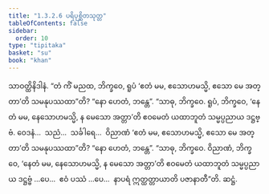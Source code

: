 ```yaml
---
title: "1.3.2.6 ပရိပုစ္ဆိတသုတ္တ"
tableOfContents: false
sidebar:
  order: 10
type: "tipitaka"
basket: "su"
book: "khan"
---
```



<DynamicBreadcrumb />

<Division number="118" book="khan">

<Paragraph number="692" book="khan">
သာဝတ္ထိနိဒါနံ. “တံ ကိံ မညထ, ဘိက္ခဝေ, ရူပံ ‘ဧတံ မမ, ဧသောဟမသ္မိ, ဧသော မေ အတ္တာ’တိ သမနုပဿထာ”တိ? “နော ဟေတံ, ဘန္တေ”. “သာဓု, ဘိက္ခဝေ. ရူပံ, ဘိက္ခဝေ, ‘နေတံ မမ, နေသောဟမသ္မိ, န မေသော အတ္တာ’တိ ဧဝမေတံ ယထာဘူတံ သမ္မပ္ပညာယ ဒဋ္ဌဗ္ဗံ. ဝေဒနံ…  သညံ…  သင်္ခါရေ…  ဝိညာဏံ ‘ဧတံ မမ, ဧသောဟမသ္မိ, ဧသော မေ အတ္တာ’တိ သမနုပဿထာ”တိ? “နော ဟေတံ, ဘန္တေ”. “သာဓု, ဘိက္ခဝေ. ဝိညာဏံ, ဘိက္ခဝေ, ‘နေတံ မမ, နေသောဟမသ္မိ, န မေသော အတ္တာ’တိ ဧဝမေတံ ယထာဘူတံ သမ္မပ္ပညာယ ဒဋ္ဌဗ္ဗံ …ပေ…  ဧဝံ ပဿံ …ပေ…  နာပရံ ဣတ္ထတ္တာယာတိ ပဇာနာတီ”တိ.

</Paragraph>
</Division>

<Paragraph number="693" type="center" book="khan">
ဆဋ္ဌံ.
</Paragraph>